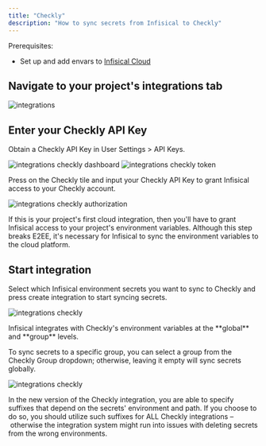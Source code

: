 ---
title: "Checkly"
description: "How to sync secrets from Infisical to Checkly"
---

Prerequisites:

- Set up and add envars to [Infisical Cloud](https://app.infisical.com)

## Navigate to your project's integrations tab

![integrations](../../images/integrations.png)

## Enter your Checkly API Key

Obtain a Checkly API Key in User Settings > API Keys.

![integrations checkly dashboard](../../images/integrations/checkly/integrations-checkly-dashboard.png)
![integrations checkly token](../../images/integrations/checkly/integrations-checkly-token.png)

Press on the Checkly tile and input your Checkly API Key to grant Infisical access to your Checkly account.

![integrations checkly authorization](../../images/integrations/checkly/integrations-checkly-auth.png)

<Info>
  If this is your project's first cloud integration, then you'll have to grant
  Infisical access to your project's environment variables. Although this step
  breaks E2EE, it's necessary for Infisical to sync the environment variables to
  the cloud platform.
</Info>

## Start integration

Select which Infisical environment secrets you want to sync to Checkly and press create integration to start syncing secrets.

![integrations checkly](../../images/integrations/checkly/integrations-checkly-create.png)

<Note>
  Infisical integrates with Checkly's environment variables at the **global** and **group** levels.
  
  To sync secrets to a specific group, you can select a group from the Checkly Group dropdown; otherwise, leaving it empty will sync secrets globally.
</Note>

![integrations checkly](../../images/integrations/checkly/integrations-checkly.png)

<Info>
  In the new version of the Checkly integration, you are able to specify suffixes that depend on the secrets' environment and path. 
  If you choose to do so, you should utilize such suffixes for ALL Checkly integrations – otherwise the integration system 
  might run into issues with deleting secrets from the wrong environments.
</Info>
